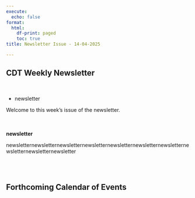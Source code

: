 ```yaml
---
execute:
  echo: false
format:
  html:
    df-print: paged
    toc: true
title: Newsletter Issue - 14-04-2025

---
```

<h2>CDT Weekly Newsletter</h2><br><ul><li>newsletter</li></ul><p>Welcome to this week's issue of the newsletter.</p><br><br><b>newsletter</b><br><p>newsletternewsletternewsletternewsletternewsletternewsletternewsletternewsletternewsletternewsletter</p><br><br><h2>Forthcoming Calendar of Events</h2><br><br>